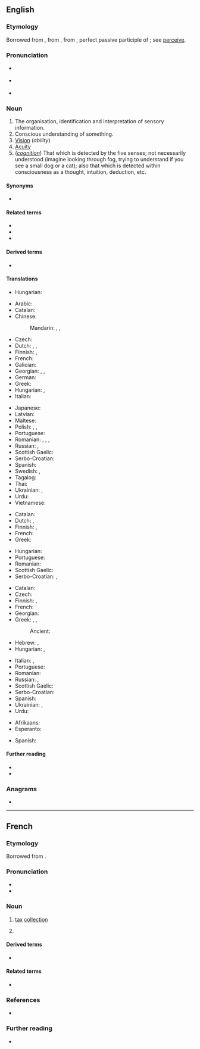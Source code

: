 ==English==
{{wikipedia}}

===Etymology===
{{PIE root|en|keh₂p}}
Borrowed from {{bor|en|fr|perception}}, from {{der|en|la|perceptiō||a receiving or collecting, perception, comprehension}}, from {{m|la|perceptus||perceived, observed}}, perfect passive participle of {{m|la|percipiō||I perceive, observe}}; see [[perceive]].

===Pronunciation===
* {{a|UK}} {{IPA|en|/pəˈsɛpʃ(ə)n/}}
* {{a|US}} {{IPA|en|/pɚˈsɛpʃ(ə)n/}}
* {{audio|en|en-us-perception.ogg|Audio (US)}}

===Noun===
{{en-noun|~}}

# The organisation, identification and interpretation of sensory information. 
# Conscious understanding of something.
# [[vision|Vision]] (''ability'')
# [[acuity|Acuity]]
# (''[[cognition]]'') That which is detected by the five senses; not necessarily understood (imagine looking through fog, trying to understand if you see a small dog or a cat); also that which is detected within consciousness as a thought, intuition, deduction, etc.

====Synonyms====
* {{l|en|ken}}

====Related terms====
* {{l|en|perceive}}
* {{l|en|percept}}
* {{l|en|perceptual}}

====Derived terms====
* {{l|en|petite perception}}

====Translations====
{{trans-top|the organisation, identification, and interpretation of sensory information}}
{{trans-mid}}
* Hungarian: {{t+|hu|észlelés}}
{{trans-bottom}}

{{trans-top|conscious understanding of something}}
* Arabic: {{t|ar|اِدْرََاك حَسِّيّ|m}}
* Catalan: {{t+|ca|percepció|f}}
* Chinese:
*: Mandarin: {{t+|cmn|知覺|sc=Hani}}, {{t+|cmn|知觉|tr=zhījué|sc=Hani}}, {{t+|cmn|感知}}
* Czech: {{t+|cs|vnímání|n}}
* Dutch: {{t+|nl|perceptie|f}}, {{t+|nl|gewaarwording|f}}, {{t+|nl|waarneming|f}}
* Finnish: {{t|fi|havainnointi}}, {{t|fi|havaintokyky}}
* French: {{t+|fr|perception|f}}
* Galician: {{t+|gl|percepción|f}}
* Georgian: {{t|ka|აღქმა}}, {{t|ka|შეცნობა}}, {{t|ka|შემეცნება}}
* German: {{t+|de|Wahrnehmung|f}}
* Greek: {{t+|el|αντίληψη|f}}
* Hungarian: {{t+|hu|felfogás}}, {{t+|hu|megértés}}
* Italian: {{t+|it|percezione|f}}
{{trans-mid}}
* Japanese: {{t+|ja|知覚|tr=ちかく, chikaku|sc=Jpan}}
* Latvian: {{t+|lv|uztvere|f}}
* Maltese: {{t|mt|perċezzjoni|f}}
* Polish: {{t+|pl|percepcja}}, {{t+|pl|postrzeganie}}, {{t+|pl|spostrzeganie}}
* Portuguese: {{t+|pt|percepção|f}}
* Romanian: {{t+|ro|percepție}}, {{t+|ro|percepere}}, {{t+|ro|discernere}}, {{t+|ro|discernământ}}
* Russian: {{t+|ru|восприя́тие|n}}, {{t+|ru|перце́пция|f}}
* Scottish Gaelic: {{t|gd|toirt fa-near|f}}
* Serbo-Croatian: {{t+|sh|percèpcija|f}}
* Spanish: {{t+|es|percepción|f}}
* Swedish: {{t+|sv|uppfattning|c}}, {{t+|sv|förnimmelse|c}}
* Tagalog: {{t|tl|watas}}
* Thai: {{t+|th|การรับรู้}}
* Ukrainian: {{t|uk|сприйняття́|n}}, {{t|uk|перце́пція|f}}
* Urdu: {{t|ur|حسی ادراک|m}}
* Vietnamese: {{t+|vi|tri giác}}
{{trans-bottom}}

{{trans-top|vision (ability)}}
* Catalan: {{t+|ca|percepció|f}}
* Dutch: {{t+|nl|zicht|n}}, {{t+|nl|waarneming|f}}
* Finnish: {{t|fi|näkökyky}}, {{t+|fi|näkö}}
* French: {{t+|fr|perception|f}}
* Greek: {{t+|el|όραση|f}}
{{trans-mid}}
* Hungarian: {{t+|hu|látás}}
* Portuguese: {{t+|pt|percepção|f}}
* Romanian: {{t+|ro|percepție}}
* Scottish Gaelic: {{t|gd|toirt fa-near|f}}
* Serbo-Croatian: {{t+|sh|percèpcija|f}}, {{t+|sh|vȋd|m}}
{{trans-bottom}}

{{trans-see|acuity}}

{{trans-top|that which is detected by the five senses}}
* Catalan: {{t+|ca|percepció|f}}
* Czech: {{t+|cs|vjem|m}}
* Finnish: {{t+|fi|aistimus}}, {{t+|fi|havainto}}
* French: {{t+|fr|perception|f}}
* Georgian: {{t|ka|აღქმა}}
* Greek: {{t+|el|αντίληψη|f}}, {{t+|el|διορατικότητα|f}}, {{t+|el|αίσθηση|f}}
*: Ancient: {{t|grc|αἴσθησις|f}}
* Hebrew: {{t|he|תפיסה|tr=tfissa}}, {{t|he|קליטה|tr=klita}}
* Hungarian: {{t+|hu|érzékelés}}, {{q|including those detected within consciousness as a thought, intuition, deduction, etc.}} {{t+|hu|észlelés}}
{{trans-mid}}
* Italian: {{t+|it|percezione|f}}, {{t+|it|sentore|m}}
* Portuguese: {{t+|pt|percepção|f}}
* Romanian: {{t+|ro|percepție}}
* Russian: {{t+|ru|восприя́тие|n}}, {{t+|ru|реце́пция}}
* Scottish Gaelic: {{t|gd|toirt fa-near|f}}
* Serbo-Croatian: {{t+|sh|percèpcija|f}}
* Spanish: {{t+|es|percepción}}
* Ukrainian: {{t|uk|сприйняття́|n}}, {{t|uk|чуття́|n}}
* Urdu: {{t|ur|حواس خمسہ کا ادراک}}
{{trans-bottom}}

{{checktrans-top}}
* Afrikaans: {{t-check|af|persepsie|f}}
* Esperanto: {{t-check|eo|percepto}}
{{trans-mid}}
* Spanish: {{t+check|es|percepción|f}}
{{trans-bottom}}

====Further reading====
* {{R:Webster 1913}}
* {{R:Century 1911}}

===Anagrams===
* {{anagrams|en|a=ceeinopprt|preception}}

----

==French==

===Etymology===
Borrowed from {{bor|fr|la|perceptiō|perceptiō, perceptiōnem}}.

===Pronunciation===
* {{fr-IPA}}
* {{audio|fr|LL-Q150 (fra)-DSwissK-perception.wav|Audio}}

===Noun===
{{fr-noun|f}}

# [[tax]] [[collection]]
# {{l|en|perception}} {{rfclarify|fr}}

====Derived terms====
* {{l|fr|petite perception}} {{qualifier|philosophy}}

====Related terms====
* {{l|fr|percevoir}}

===References===
* {{R:TLFi}}

===Further reading===
* {{pedia|lang=fr}}